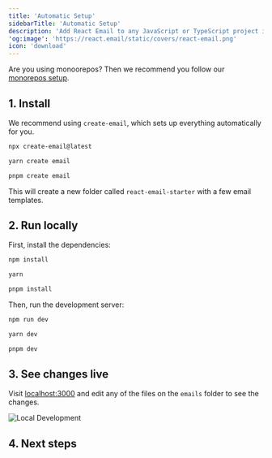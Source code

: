 ```yaml
---
title: 'Automatic Setup'
sidebarTitle: 'Automatic Setup'
description: 'Add React Email to any JavaScript or TypeScript project in minutes.'
'og:image': 'https://react.email/static/covers/react-email.png'
icon: 'download'
---
```


<Note>Are you using monoorepos? Then we recommend you follow our [monorepos setup](/getting-started/monorepos-setup/choose-package-manager).</Note>

## 1. Install

We recommend using `create-email`, which sets up everything automatically for you.

<CodeGroup>

```sh npm
npx create-email@latest
```

```sh yarn
yarn create email
```

```sh pnpm
pnpm create email
```

</CodeGroup>

This will create a new folder called `react-email-starter` with a few email templates.

## 2. Run locally

First, install the dependencies:

<CodeGroup>

```sh npm
npm install
```

```sh yarn
yarn
```

```sh pnpm
pnpm install
```

</CodeGroup>

Then, run the development server:

<CodeGroup>

```sh npm
npm run dev
```

```sh yarn
yarn dev
```

```sh pnpm
pnpm dev
```

</CodeGroup>

## 3. See changes live

Visit [localhost:3000](http://localhost:3000) and edit any of the files on the `emails` folder to see the changes.

<Frame>
  <img alt="Local Development" src="/images/local-dev.png" />
</Frame>

## 4. Next steps

<Snippet file="next-steps.mdx" />
